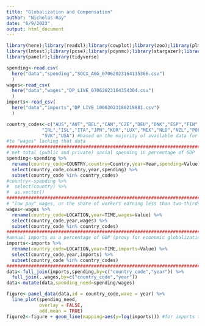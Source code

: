 ```yaml
---
title: "Globalization and Compensation"
author: "Nicholas Ray"
date: "6/9/2023"
output: html_document
---
```

```r
library(here);library(readxl);library(cowplot);library(zoo);library(plm);
library(lmtest);library(pcse);library(pdynmc);library(stargazer);library(Amelia);
library(panelr);library(tidyverse)
```
```r
spending<-read.csv(
  here("data","spending","SOCX_AGG_07062023164135366.csv")
  )
wages<-read_csv(
  here("data","wages","DP_LIVE_07062023164354304.csv")
  )
imports<-read_csv(
  here("data","imports","DP_LIVE_10062023180219881.csv")
  )
```
```r
country_codes<-c("AUS","AUT","BEL","CAN","CZE","DEU","DNK","ESP","FIN","FRA","GBR",
             "IRL","ISL","ITA","JPN","KOR","LUX","MEX","NLD","NZL","POL","PRT",
             "SVK","USA") #based on the majority of available data for "spending", minus Norway and Sweden due
#to "wages" lacking that data
################################################################################
# net total (public and private) social spending in percentage of GDP
spending<-spending %>%
  rename(country_code=COUNTRY,country=Country,year=Year,spending=Value) %>%
  select(country_code,country,year,spending) %>%
  subset(country_code %in% country_codes)
#country<-spending %>%
#  select(country) %>%
#  as.vector()
################################################################################
# "low pay" wages, or the share of workers earning less than two-thirds of median earnings
wages<-wages %>%
  rename(country_code=LOCATION,year=TIME,wages=Value) %>%
  select(country_code,year,wages) %>%
  subset(country_code %in% country_codes)
################################################################################
#annual imports as a percentage of GDP (proxy for economic globalization)
imports<-imports %>%
  rename(country_code=LOCATION,year=TIME,imports=Value) %>%
  select(country_code,year,imports) %>%
  subset(country_code %in% country_codes)
################################################################################
data<-full_join(imports,spending,by=c("country_code","year")) %>%
  full_join(.,wages,by=c("country_code","year"))
data<-mutate(data,spending_need=spending/wages)
```
```r
figure<-panel_data(data,id = country_code,wave = year) %>%
  line_plot(spending_need,
            overlay = FALSE,
            add.mean = TRUE)
figure2<-figure + geom_line(mapping=aes(y=log(imports))) #for imports too
```